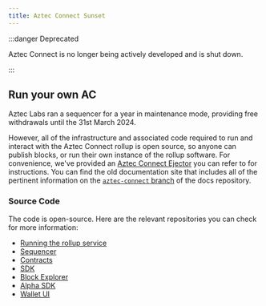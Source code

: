 ```yaml
---
title: Aztec Connect Sunset
---
```



:::danger Deprecated

Aztec Connect is no longer being actively developed and is shut down.

:::

## Run your own AC

Aztec Labs ran a sequencer for a year in maintenance mode, providing free withdrawals until the 31st March 2024.

However, all of the infrastructure and associated code required to run and interact with the Aztec Connect rollup is open source, so anyone can publish blocks, or run their own instance of the rollup software. For convenience, we've provided an [Aztec Connect Ejector](https://github.com/AztecProtocol/aztec-connect-ejector) you can refer to for instructions.
You can find the old documentation site that includes all of the pertinent information on the [`aztec-connect` branch](https://github.com/AztecProtocol/docs/tree/aztec-connect) of the docs repository.

### Source Code

The code is open-source. Here are the relevant repositories you can check for more information:

- [Running the rollup service](https://github.com/AztecProtocol/aztec-connect/blob/master/yarn-project/README.md)
- [Sequencer](https://github.com/AztecProtocol/aztec-connect/tree/master/yarn-project/falafel)
- [Contracts](https://github.com/AztecProtocol/aztec-connect/tree/master/contracts)
- [SDK](https://github.com/AztecProtocol/aztec-connect/tree/master/yarn-project/sdk)
- [Block Explorer](https://github.com/AztecProtocol/aztec-connect-explorer)
- [Alpha SDK](https://github.com/AztecProtocol/aztec-connect/tree/master/yarn-project/alpha-sdk)
- [Wallet UI](https://github.com/AztecProtocol/wallet-ui)
